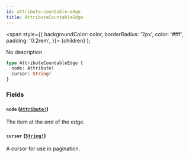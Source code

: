 ```yaml
---
id: attribute-countable-edge
title: AttributeCountableEdge
---
```


<span
style={{
      backgroundColor: color,
      borderRadius: '2px',
      color: '#fff',
      padding: '0.2rem',
    }}>
{children}
</span>
);

No description

```graphql
type AttributeCountableEdge {
  node: Attribute!
  cursor: String!
}
```

### Fields

#### `node` ([`Attribute!`](/api-reference/objects/attribute.mdx))

The item at the end of the edge.

#### `cursor` ([`String!`](/api-reference/scalars/string.mdx))

A cursor for use in pagination.
